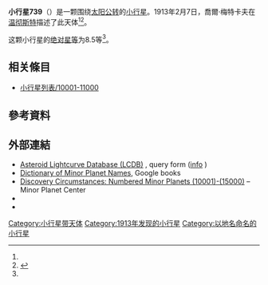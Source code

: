 {{Infobox planet
 | minorplanet     = yes
 | name            = 739 Mandeville
 | background      = #D6D6D6
 | image = 
 | image_size      = 
 | caption         =
 | discovery_ref   =  <ref name="MPC-object" />
 | discoverer      = [[喬爾·梅特卡夫|喬爾·梅特卡夫]]
 | discovery_site  = [[温彻斯特|温彻斯特]]
 | discovered      = 1913年2月7日
 | mpc_name        = 739 Mandeville
 | alt_names       = 739 Mandeville
 | pronounced      = 
 | named_after     = <ref name="MPC-object" />
 | mp_category     = [[主帶小行星|主帶小行星]] <ref name="MPC-object" /><ref name="jpldata" />
 | orbit_ref       = <ref name="a">[http://ssd.jpl.nasa.gov/sbdb.cgi?sstr=739 739] {{Wayback|url=http://ssd.jpl.nasa.gov/sbdb.cgi?sstr=739 |date=20210718163757 }}，小行星數據庫瀏覽器（JPL Small-Body Database Browser）－[[美国国家航空航天局|美国国家航空航天局]]喷气推进实验室</ref>
 | epoch           = 2018-03-23.0（[[儒略日|JD]] 2458200.5）
 | uncertainty     = 0
 | observation_arc = 
 | aphelion = {{convert|3.132|AU|km|3|abbr=on|lk=out}}
 | perihelion      = {{convert|2.3439532|AU|km|3|abbr=on}}
 | semimajor       = 2.7381536
 | eccentricity    = 0.1439658
 | period          = 4.53[[儒略年|yr]]
 | mean_anomaly    = 47.29363[[度|°]]
 | mean_motion     = {{Deg2DMS|0.21752900|sup=ms}} / day
 | inclination     = 20.65578
 | asc_node        = 136.57497°
 | arg_peri        = 45.47575
 | mean_diameter   = 
 | rotation        = 
 | albedo          =
 | spectral_type   =
 | abs_magnitude   = 8.5<ref name="jpldata" />
}}
'''小行星739'''（{{lang-en|739 Mandeville}}）是一颗围绕[[太阳|太阳]][[公转|公转]]的[[小行星|小行星]]。1913年2月7日，喬爾·梅特卡夫在[[温彻斯特|温彻斯特]]描述了此天体<ref name="a" /><ref>{{cite news|title=小行星列表|url=http://cfa-www.harvard.edu/iau/lists/NumberedMPs.txt|accessdate=2018-10-19|newspaper=哈佛大学|archive-date=2008-05-17|archive-url=https://web.archive.org/web/20080517010638/http://cfa-www.harvard.edu/iau/lists/NumberedMPs.txt|dead-url=no}}</ref>。

这颗小行星的[[绝对星等|绝对星等]]为8.5等<ref name="a" />。

== 相关條目 ==
*[[小行星列表/10001-11000|小行星列表/10001-11000]]

== 參考資料 ==
{{reflist|refs=

<ref name="jpldata">{{cite web
  |type       = 2018-01-26 last obs.
  |title      = JPL Small-Body Database Browser:739 Mandeville-739 Mandeville
  |url        = https://ssd.jpl.nasa.gov/sbdb.cgi?sstr=739
  |publisher  = [[Jet_Propulsion_Laboratory|Jet Propulsion Laboratory]]
  |accessdate = 28 March 2018}}</ref>

<ref name="MPC-object">{{cite web
  |title      = 739 Mandeville
  |work      = Minor Planet Center
  |url      = https://www.minorplanetcenter.net/db_search/show_object?object_id=739
  |accessdate      = 28 March 2018
  |archive-date      = 2016-03-04
  |archive-url      = https://web.archive.org/web/20160304131018/http://minorplanetcenter.net/db_search/show_object?object_id=739
  |dead-url      = no
  }}</ref>

}}

==  外部連結 ==
* [http://www.minorplanet.info/PHP/lcdbsummaryquery.php Asteroid Lightcurve Database (LCDB)] {{Wayback|url=http://www.minorplanet.info/PHP/lcdbsummaryquery.php |date=20171210173955 }}, query form ([http://www.minorplanet.info/lightcurvedatabase.html info] {{Wayback|url=http://www.minorplanet.info/lightcurvedatabase.html |date=20171216050541 }})
* [https://books.google.com/books?id=aeAg1X7afOoC&pg Dictionary of Minor Planet Names], Google books
* [http://www.minorplanetcenter.net/iau/lists/NumberedMPs010001.html Discovery Circumstances: Numbered Minor Planets (10001)-(15000)] {{Wayback|url=http://www.minorplanetcenter.net/iau/lists/NumberedMPs010001.html |date=20180612162317 }} – Minor Planet Center
* {{AstDys|739}}
* {{JPL small body}}

{{Minor Planet Number|[[小行星738|小行星738]]|[[小行星740|小行星740]]}}
{{小天体}}

[[Category:小行星带天体|Category:小行星带天体]]
[[Category:1913年发现的小行星|Category:1913年发现的小行星]]
[[Category:以地名命名的小行星|Category:以地名命名的小行星]]


{{beltasteroid-stub}}